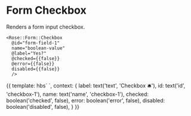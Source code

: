 
<Meta title="Rose|Form/Checkbox" component="Form/Checkbox" />

# Form Checkbox

Renders a form input checkbox.

```htmlbars
<Rose::Form::Checkbox
  @id="form-field-1"
  name="boolean-value"
  @label="Yes?"
  @checked={{false}}
  @error={{false}}
  disabled={{false}}
  />
```

<Preview>
  <Story name="Basic" height="10rem">{{
    template: hbs`
      <Rose::Form::Checkbox
        @id={{id}}
        name={{name}}
        @label={{label}}
        @checked={{checked}}
        @error={{error}}
        disabled={{disabled}}
        />
    `,
    context: {
      label: text('text', 'Checkbox 🛎'),
      id: text('id', 'checkbox-1'),
      name: text('name', 'checkbox-1'),
      checked: boolean('checked', false),
      error: boolean('error', false),
      disabled: boolean('disabled', false),
    }
  }}</Story>
</Preview>
